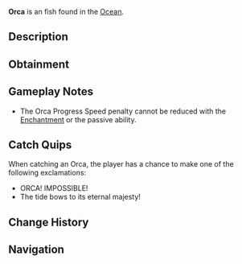 {{FishInfobox
|image          = Orca.png
|rarity         = Exotic
|sea            = First Sea
|location       = [[Ocean]]
|sublocation    = 
|sources        = Fishing Rod
|radar_location = 
|prog_speed     = +20
|xp             = 8000
|weather        = 
|time           = 
|season         = 
|bait           = Shark Head
|base_weight    = 1500
|base_value     = 12000
|weight_range   = 500
|base_chance    = 10
|base_resil     = 4
}}
'''Orca''' is an {{Rarity|Exotic}} fish found in the [[Ocean]].

== Description ==
{{Description|Orcas tend to migrate from time to time.|Bestiary Entry}}

== Obtainment ==
{{Description|Search the ocean for migrating orcas|Bestiary Hint}}
{{Fish Availability|
Orca Migration/Normal
|top_rods      = 
Leviathan's Fang Rod\39283.83\54155.89;
Free Spirit Rod\35671.98\53257.21;
Trident Rod\33276.75\49681.21;
Krampus's Rod\31827.66\38743.9;
Magma Rod\31011.57\37750.46;
Great Rod of Oscar\27153.43\32123.76;
No-Life Rod\26853.21\40076.74;
Resourceful Rod\19939.8\25591.32;
Ethereal Prism Rod\26168.96\33287.35;
Astralhook Rod\26077.02\33241.57;
Seraphic Rod\25466.2\33790.57;
Challenger's Rod\24334.1\33254.69;
Rod Of The Forgotten Fang\23796.16\30653.17;
Blazebringer Rod\22450.76\29801.25;
Rod Of The Depths\21344.81\27390.18;
Zeus Rod\21142.94\27970.12;
Verdant Shear Rod\20932.68\27831.57;
Rod Of The Exalted One\20888.95\26746.98;
Depthseeker Rod\19256.61\25877.93;
Avalanche Rod\17291.17\23108.66;
Volcanic Rod\16464.56\21896.74;
Steady Rod\6241.53\8349.45
|recommended   = Trident Rod
}}

== Gameplay Notes ==
* The Orca Progress Speed penalty cannot be reduced with the {{Enchantment|Steady}} [[Enchantment]] or the {{Item|Tempest Rod}} passive ability.

== Catch Quips ==
When catching an Orca, the player has a chance to make one of the following exclamations:
* ORCA! IMPOSSIBLE!
* The tide bows to its eternal majesty!

== Change History ==
{{Change History|{{subst:Current Version}}}}

== Navigation ==
{{Fish Navbox|Ocean}}